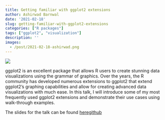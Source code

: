 ```yaml
---
title: Getting familiar with ggplot2 extensions
author: Ashirwad Barnwal
date: '2021-02-18'
slug: getting-familiar-with-ggplot2-extensions
categories: ["R packages"]
tags: ["ggplot2", "visualization"]
description: ''
images:
  - /post/2021-02-18-ashirwad.png
---
```


![](/post/2021-02-18-ashirwad.png)

ggplot2 is an excellent package that allows R users to create stunning data visualizations using the grammar of graphics. Over the years, the R community has developed numerous extensions to ggplot2 that extend ggplot2's graphing capabilities and allow for creating advanced data visualizations with much ease. In this talk, I will introduce some of my most frequently used ggplot2 extensions and demonstrate their use cases using walk-through examples.

The slides for the talk can be found [here](Slides can be found here: https://isugg21-ggext.netlify.app/#1)[github](https://github.com/ashirwad/isu-graphics-ggext)
